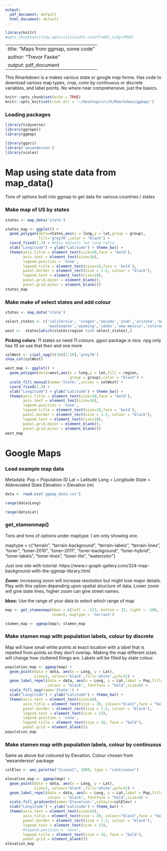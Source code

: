 ```yaml
---
output:
  pdf_document: default
  html_document: default
---
```



```r
library(knitr)
#opts_chunk$set(tidy.opts=list(width.cutoff=60),tidy=TRUE)
```
---
title: "Maps from ggmap, some code"
author: "Trevor Faske"
output: pdf_document
---

This Rmarkdown is a makes various state or google map forms. Has code to download various map types, crop, color by continuous or discrete variables, and label points. No where near comprehensive, just the basics. 


```r
knitr::opts_chunk$set(echo = TRUE)
knitr::opts_knit$set(root.dir = '~/Desktop/src/R/Rmarkdown/ggmap/')
```

### Loading packages

```r
library(tidyverse)
library(ggrepel)
library(ggmap)

library(ggsci)
library('wesanderson')
library(scales)
```

# Map using state data from map_data()

Tons of options built into ggmap to get data for various countries / states

### Make map of US by states 

```r

states <- map_data('state')

states_map <- ggplot() + 
  geom_polygon(data=states,aes(x = long,y = lat,group = group),
               fill='grey70',color = "black") +
  coord_fixed(1.3) + #this adjusts lat long ratio
  xlab("Longitude") + ylab("Latitude") + theme_bw() +
  theme(axis.title = element_text(size=20,face = 'bold'),
        axis.text = element_text(size=16),
        legend.position = 'none',
        legend.title = element_text(size=18,face = 'bold'),
        panel.border = element_rect(size = 1.5, colour = "black"),
        legend.text = element_text(size=18),
        panel.grid.major = element_blank(),
        panel.grid.minor = element_blank())
states_map 

```

### Make make of select states and add colour

```r

states <- map_data('state')

select_states <- c('california', 'oregon','nevada','utah','arizona','montana',
                   'washington','wyoming','idaho','new mexico','colorado')
west <-  states[which(states$region %in% select_states),]
```

**Picking colors**: 11 states so need 11 colours. ggsci package is nice. npg only has 10 so use that then and one more

```r

colWest <- c(pal_npg()(10)[1:10],'grey70')
show_col(colWest)

west_map <- ggplot() + 
  geom_polygon(data=west,aes(x = long,y = lat,fill = region,
                             group = group),color = "black") +
  scale_fill_manual(name='State:',values = colWest) +
  coord_fixed(1.3) +
  xlab("Longitude") + ylab("Latitude") + theme_bw() +
  theme(axis.title = element_text(size=20,face = 'bold'),
        axis.text = element_text(size=16),
        legend.position = 'none',
        legend.title = element_text(size=18,face = 'bold'),
        panel.border = element_rect(size = 1.5, colour = "black"),
        legend.text = element_text(size=18),
        panel.grid.major = element_blank(),
        panel.grid.minor = element_blank())
west_map 

```

# Google Maps

### Load example map data

Metadata:
Pop = Population ID 
Lat = Latitude
Long = Longitude
State = Abbreviated State
Elevation = Elevation (m)

```r

data <- read.csv('ggmap_data.csv')

range(data$Long)

range(data$Lat)
```

### get_stamenmap()

Tons and tons of options under maptype. I am only showing one.   

maptype = c("terrain", "terrain-background", "terrain-labels", "terrain-lines", "toner", "toner-2010", "toner-2011", "toner-background", "toner-hybrid", "toner-labels", "toner-lines", "toner-lite", "watercolor")  

Just one site with tutorial: https://www.r-graph-gallery.com/324-map-background-with-the-ggmap-library.html   

**Zoom:** increasing zoom will increase resolution but might lose major details. Play with this option depending upon spatial structure of data. Lower zoom will give state lines, higher zoom can give street names.

**bbox:** Use the range of your data to select which range of map


```r

map <- get_stamenmap(bbox = c(left = -123, bottom = 33, right = -106, top = 47),
                     zoom=5, maptype = 'terrain')

stamen_map <- ggmap(map); stamen_map
```

### Make stamen map with population labels, colour by discrete

Map will have small white points at exact location with a label that is repelled from points so they don't overlap. Making the map different sizes will change how cluttered things are. Labels will be filled by state colour. 

```r
population_map <- ggmap(map) + 
  geom_point(data = data, aes(x = Long, y = Lat), 
             size=2, colour='black',fill='white',pch=21) +
  geom_label_repel(data = data, aes(x = Long, y = Lat,label = Pop,fill=State), 
                   colour = "black", fontface = "bold",size=6) +
  scale_fill_npg(name='State:') +
  xlab("Longitude") + ylab("Latitude") + theme_bw() + 
  theme(axis.text = element_text(size=16),
        axis.title = element_text(size = 20, colour="black",face = "bold"),
        panel.border = element_rect(size = 1.5, colour = "black"),
        legend.text = element_text(size = 13),
        legend.position = 'none',
        legend.title = element_text(size = 16, face = "bold"),
        panel.grid = element_blank())
population_map
```


### Make stamen map with population labels, colour by continuous

Same as above but coloured by Elevation. Colour chosen from 'wesanderson' package

```r
colElev <- wes_palette("Zissou1", 1000, type = "continuous")

elevation_map <- ggmap(map) + 
  geom_point(data = data, aes(x = Long, y = Lat), 
             size=2, colour='black',fill='white',pch=21) +
  geom_label_repel(data = data, aes(x = Long, y = Lat,label = Pop,fill=Elevation), 
                   colour = "black", fontface = "bold",size=6) +
  scale_fill_gradientn(name='Elevation:',colours=colElev) +
  xlab("Longitude") + ylab("Latitude") + theme_bw() + 
  theme(axis.text = element_text(size=16),
        axis.title = element_text(size = 20, colour="black",face = "bold"),
        panel.border = element_rect(size = 1.5, colour = "black"),
        legend.text = element_text(size = 13),
        #legend.position = 'none',
        legend.title = element_text(size = 16, face = "bold"),
        panel.grid = element_blank())
elevation_map
```